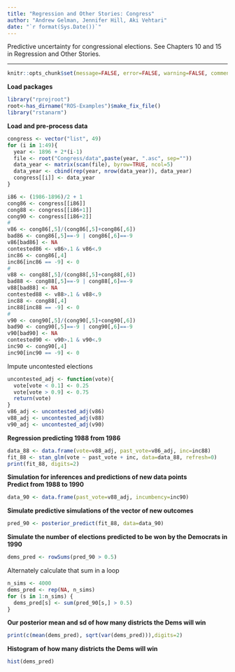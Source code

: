 ```yaml
---
title: "Regression and Other Stories: Congress"
author: "Andrew Gelman, Jennifer Hill, Aki Vehtari"
date: "`r format(Sys.Date())`"
---
```

Predictive uncertainty for congressional elections. See Chapters 10
and 15 in Regression and Other Stories.

-------------


```r
knitr::opts_chunk$set(message=FALSE, error=FALSE, warning=FALSE, comment=NA)
```

**Load packages**

```r
library("rprojroot")
root<-has_dirname("ROS-Examples")$make_fix_file()
library("rstanarm")
```

**Load and pre-process data**

```r
congress <- vector("list", 49)
for (i in 1:49){
  year <- 1896 + 2*(i-1)
  file <- root("Congress/data",paste(year, ".asc", sep=""))
  data_year <- matrix(scan(file), byrow=TRUE, ncol=5)
  data_year <- cbind(rep(year, nrow(data_year)), data_year)
  congress[[i]] <- data_year
}

i86 <- (1986-1896)/2 + 1
cong86 <- congress[[i86]]
cong88 <- congress[[i86+1]]
cong90 <- congress[[i86+2]]
#
v86 <- cong86[,5]/(cong86[,5]+cong86[,6])
bad86 <- cong86[,5]==-9 | cong86[,6]==-9
v86[bad86] <- NA
contested86 <- v86>.1 & v86<.9
inc86 <- cong86[,4]
inc86[inc86 == -9] <- 0
#
v88 <- cong88[,5]/(cong88[,5]+cong88[,6])
bad88 <- cong88[,5]==-9 | cong88[,6]==-9
v88[bad88] <- NA
contested88 <- v88>.1 & v88<.9
inc88 <- cong88[,4]
inc88[inc88 == -9] <- 0
#
v90 <- cong90[,5]/(cong90[,5]+cong90[,6])
bad90 <- cong90[,5]==-9 | cong90[,6]==-9
v90[bad90] <- NA
contested90 <- v90>.1 & v90<.9
inc90 <- cong90[,4]
inc90[inc90 == -9] <- 0
```

Impute uncontested elections

```r
uncontested_adj <- function(vote){
  vote[vote < 0.1] <- 0.25
  vote[vote > 0.9] <- 0.75
  return(vote)
}
v86_adj <- uncontested_adj(v86)
v88_adj <- uncontested_adj(v88)
v90_adj <- uncontested_adj(v90)
```

**Regression predicting 1988 from 1986**

```r
data_88 <- data.frame(vote=v88_adj, past_vote=v86_adj, inc=inc88)
fit_88 <- stan_glm(vote ~ past_vote + inc, data=data_88, refresh=0)
print(fit_88, digits=2)
```

**Simulation for inferences and predictions of new data points**</br>
**Predict from 1988 to 1990**

```r
data_90 <- data.frame(past_vote=v88_adj, incumbency=inc90)
```

**Simulate predictive simulations of the vector of new outcomes**

```r
pred_90 <- posterior_predict(fit_88, data=data_90)
```

**Simulate the number of elections predicted to be won by the Democrats in 1990**

```r
dems_pred <- rowSums(pred_90 > 0.5)
```

Alternately calculate that sum in a loop

```r
n_sims <- 4000
dems_pred <- rep(NA, n_sims)
for (s in 1:n_sims) {
  dems_pred[s] <- sum(pred_90[s,] > 0.5)
}
```

**Our posterior mean and sd of how many districts the Dems will win**

```r
print(c(mean(dems_pred), sqrt(var(dems_pred))),digits=2)
```

**Histogram of how many districts the Dems will win**

```r
hist(dems_pred)
```

